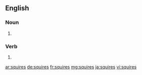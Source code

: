==English==

===Noun===
{{head|en|noun plural form}}

# {{plural of|squire|lang=en}}

===Verb===
{{head|en|verb form}}

# {{en-third-person singular of|squire}}

[[ar:squires]]
[[de:squires]]
[[fr:squires]]
[[mg:squires]]
[[ja:squires]]
[[vi:squires]]